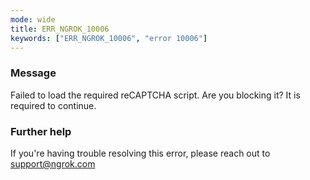 ```yaml
---
mode: wide
title: ERR_NGROK_10006
keywords: ["ERR_NGROK_10006", "error 10006"]
---
```


### Message

Failed to load the required reCAPTCHA script. Are you blocking it? It is required to continue.

### Further help

If you're having trouble resolving this error, please reach out to [support@ngrok.com](mailto:support@ngrok.com?subject=Help%20with%20ERR_NGROK_10006)
